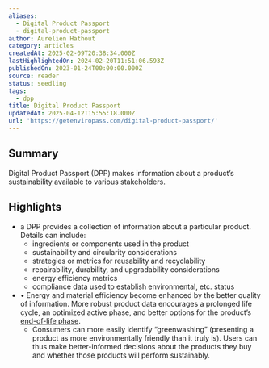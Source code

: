 ```yaml
---
aliases:
  - Digital Product Passport
  - digital-product-passport
author: Aurelien Hathout
category: articles
createdAt: 2025-02-09T20:38:34.000Z
lastHighlightedOn: 2024-02-20T11:51:06.593Z
publishedOn: 2023-01-24T00:00:00.000Z
source: reader
status: seedling
tags:
  - dpp
title: Digital Product Passport
updatedAt: 2025-04-12T15:55:18.000Z
url: 'https://getenviropass.com/digital-product-passport/'
---
```

## Summary

Digital Product Passport (DPP) makes information about a product’s sustainability available to various stakeholders.

## Highlights

- a DPP provides a collection of information about a particular product. Details can include:
  - ingredients or components used in the product
  - sustainability and circularity considerations
  - strategies or metrics for reusability and recyclability
  - repairability, durability, and upgradability considerations
  - energy efficiency metrics
  - compliance data used to establish environmental, etc. status
- • Energy and material efficiency become enhanced by the better quality of information. More robust product data encourages a prolonged life cycle, an optimized active phase, and better options for the product’s [end-of-life phase](https://getenviropass.com/life-cycle-assessment/).
  - Consumers can more easily identify “greenwashing” (presenting a product as more environmentally friendly than it truly is). Users can thus make better-informed decisions about the products they buy and whether those products will perform sustainably.
